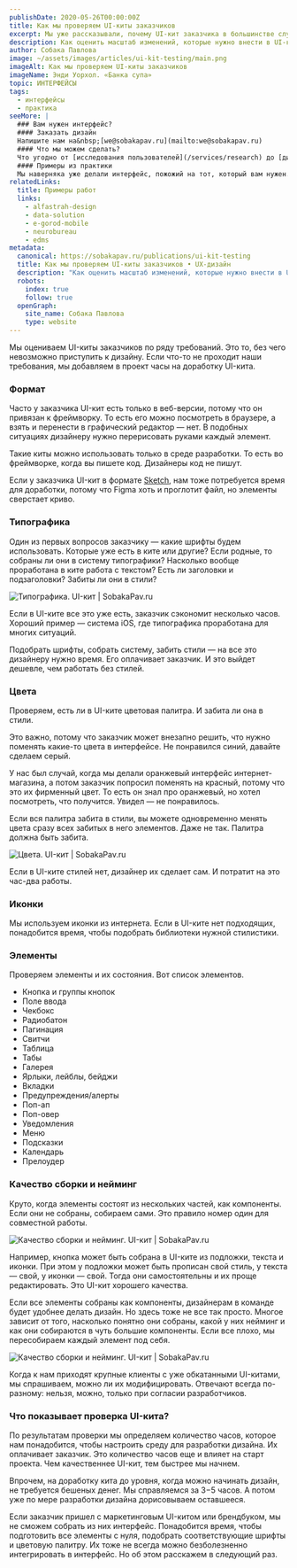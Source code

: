 ```yaml
---
publishDate: 2020-05-26T00:00:00Z
title: Как мы проверяем UI-киты заказчиков
excerpt: Мы уже рассказывали, почему UI-кит заказчика в большинстве случаев нужно дорабатывать. Осталось разобраться, как оценить масштаб изменений на старте проекта и сразу заложить время на них в бюджет. Потому что, если не заложить, вам придется потратить дизайн-часы на предпроектную подготовку. И все это вы будете делать за свой счет.
description: Как оценить масштаб изменений, которые нужно внести в UI-кит заказчика. 
author: Собака Павлова
image: ~/assets/images/articles/ui-kit-testing/main.png
imageAlt: Как мы проверяем UI-киты заказчиков
imageName: Энди Уорхол. «Банка супа»
topic: ИНТЕРФЕЙСЫ
tags:
  - интерфейсы
  - практика
seeMore: |
  ### Вам нужен интерфейс?
  #### Заказать дизайн
  Напишите нам на&nbsp;[we@sobakapav.ru](mailto:we@sobakapav.ru)
  #### Что мы можем сделать?
  Что угодно от [исследования пользователей](/services/research) до [дизайна интерфейса под ключ](/services/ux-design). 
  #### Примеры из практики
  Мы наверняка уже делали интерфейс, пожожий на тот, который вам нужен. [Проверьте](https://sobakapav.ru/portfolio).
relatedLinks:
  title: Примеры работ
  links:
    - alfastrah-design
    - data-solution
    - e-gorod-mobile
    - neurobureau
    - edms
metadata:
  canonical: https://sobakapav.ru/publications/ui-kit-testing
  title: Как мы проверяем UI-киты заказчиков • UX-дизайн
  description: "Как оценить масштаб изменений, которые нужно внести в UI-кит заказчика."
  robots:
    index: true
    follow: true
  openGraph:
    site_name: Собака Павлова
    type: website
---
```



Мы оцениваем UI-киты заказчиков по ряду требований. Это то, без чего невозможно приступить к дизайну. Если что-то не проходит наши требования, мы добавляем в проект часы на доработку UI-кита.

### Формат

Часто у заказчика UI-кит есть только в веб-версии, потому что он привязан к фреймворку. То есть его можно посмотреть в браузере, а взять и перенести в графический редактор — нет. В подобных ситуациях дизайнеру нужно перерисовать руками каждый элемент.

Такие киты можно использовать только в среде разработки. То есть во фреймворке, когда вы пишете код. Дизайнеры код не пишут.

Если у заказчика UI-кит в формате [Sketch](https://www.sketch.com/), нам тоже потребуется время для доработки, потому что Figma хоть и проглотит файл, но элементы сверстает криво.

### Типографика

Один из первых вопросов заказчику — какие шрифты будем использовать. Которые уже есть в ките или другие? Если родные, то собраны ли они в систему типографики? Насколько вообще проработана в ките работа с текстом? Есть ли заголовки и подзаголовки? Забиты ли они в стили?

![Типографика. UI-кит | SobakaPav.ru](~/assets/images/articles/ui-kit-testing/1.png)

Если в UI-ките все это уже есть, заказчик сэкономит несколько часов. Хороший пример — система iOS, где типографика проработана для многих ситуаций.

Подобрать шрифты, собрать систему, забить стили — на все это дизайнеру нужно время. Его оплачивает заказчик. И это выйдет дешевле, чем работать без стилей.

### Цвета

Проверяем, есть ли в UI-ките цветовая палитра. И забита ли она в стили.

Это важно, потому что заказчик может внезапно решить, что нужно поменять какие-то цвета в интерфейсе. Не понравился синий, давайте сделаем серый.

У нас был случай, когда мы делали оранжевый интерфейс интернет-магазина, а потом заказчик попросил поменять на красный, потому что это их фирменный цвет. То есть он знал про оранжевый, но хотел посмотреть, что получится. Увидел — не понравилось.

Если вся палитра забита в стили, вы можете одновременно менять цвета сразу всех забитых в него элементов. Даже не так. Палитра должна быть забита.

![Цвета. UI-кит | SobakaPav.ru](~/assets/images/articles/ui-kit-testing/2.png)

Если в UI-ките стилей нет, дизайнер их сделает сам. И потратит на это час-два работы.

### Иконки

Мы используем иконки из интернета. Если в UI-ките нет подходящих, понадобится время, чтобы подобрать библиотеки нужной стилистики.

### Элементы

Проверяем элементы и их состояния. Вот список элементов.

- Кнопка и группы кнопок
- Поле ввода
- Чекбокс
- Радиобатон
- Пагинация
- Свитчи
- Таблица
- Табы
- Галерея
- Ярлыки, лейблы, бейджи
- Вкладки
- Предупреждения/алерты
- Поп-ап
- Поп-овер
- Уведомления
- Меню
- Подсказки
- Календарь
- Прелоудер

### Качество сборки и нейминг

Круто, когда элементы состоят из нескольких частей, как компоненты. Если они не собраны, собираем сами. Это правило номер один для совместной работы.

![Качество сборки и нейминг. UI-кит | SobakaPav.ru](~/assets/images/articles/ui-kit-testing/3.png)

Например, кнопка может быть собрана в UI-ките из подложки, текста и иконки. При этом у подложки может быть прописан свой стиль, у текста — свой, у иконки — свой. Тогда они самостоятельны и их проще редактировать. Это UI-кит хорошего качества.

Если все элементы собраны как компоненты, дизайнерам в команде будет удобнее делать дизайн. Но здесь тоже не все так просто. Многое зависит от того, насколько понятно они собраны, какой у них нейминг и как они собираются в чуть большие компоненты. Если все плохо, мы пересобираем каждый элемент под себя.

![Качество сборки и нейминг. UI-кит | SobakaPav.ru](~/assets/images/articles/ui-kit-testing/4.png)

Когда к нам приходят крупные клиенты с уже обкатанными UI-китами, мы спрашиваем, можно ли их модифицировать. Отвечают всегда по-разному: нельзя, можно, только при согласии разработчиков.

### Что показывает проверка UI-кита?

По результатам проверки мы определяем количество часов, которое нам понадобится, чтобы настроить среду для разработки дизайна. Их оплачивает заказчик. Это количество часов еще и влияет на старт проекта. Чем качественнее UI-кит, тем быстрее мы начнем.

Впрочем, на доработку кита до уровня, когда можно начинать дизайн, не требуется бешеных денег. Мы справляемся за 3−5 часов. А потом уже по мере разработки дизайна дорисовываем оставшееся.

Если заказчик пришел с маркетинговым UI-китом или брендбуком, мы не сможем собрать из них интерфейс. Понадобится время, чтобы подготовить все элементы с нуля, подобрать соответствующие шрифты и цветовую палитру. Их тоже не всегда можно безболезненно интегрировать в интерфейс. Но об этом расскажем в следующий раз.

